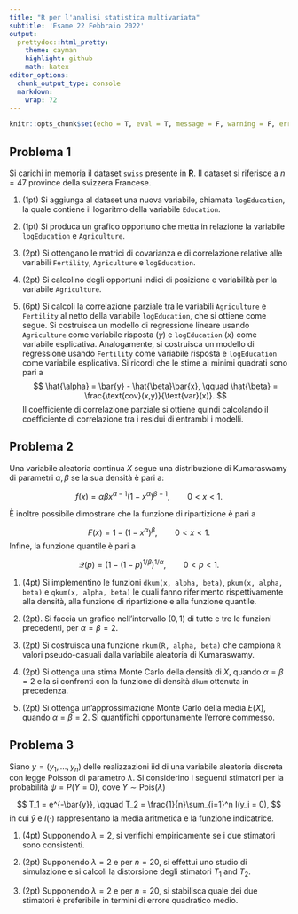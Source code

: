 ```yaml
---
title: "R per l'analisi statistica multivariata"
subtitle: 'Esame 22 Febbraio 2022'
output: 
  prettydoc::html_pretty:
    theme: cayman
    highlight: github
    math: katex
editor_options: 
  chunk_output_type: console
  markdown: 
    wrap: 72
---
```


```r
knitr::opts_chunk$set(echo = T, eval = T, message = F, warning = F, error = F, comment = NA, cache = F, include = T, R.options = list(width = 220))
```


## Problema 1

Si carichi in memoria il dataset `swiss` presente in **R**. Il dataset si riferisce a $n = 47$ province della svizzera Francese. 

1. (1pt) Si aggiunga al dataset una nuova variabile, chiamata `logEducation`, la quale contiene il logaritmo della variabile `Education`.

1. (1pt) Si produca un grafico opportuno che metta in relazione la variabile `logEducation` e `Agriculture`. 

1. (2pt) Si ottengano le matrici di covarianza e di correlazione relative alle variabili `Fertility`, `Agriculture` e `logEducation`. 

1. (2pt) Si calcolino degli opportuni indici di posizione e variabilità per la variabile `Agriculture`. 

1. (6pt) Si calcoli la correlazione parziale tra le variabili `Agriculture` e `Fertility` al netto della variabile `logEducation`, che si ottiene come segue. Si costruisca un modello di regressione lineare usando `Agriculture` come variabile risposta ($y$) e `logEducation` ($x$) come variabile esplicativa. Analogamente, si costruisca un modello di regressione usando  `Fertility` come variabile risposta e `logEducation` come variabile esplicativa. Si ricordi che le stime ai minimi quadrati sono pari a
$$
\hat{\alpha} = \bar{y} - \hat{\beta}\bar{x}, \qquad \hat{\beta} = \frac{\text{cov}(x,y)}{\text{var}(x)}.
$$
Il coefficiente di correlazione parziale si ottiene quindi calcolando il coefficiente di correlazione tra i residui di entrambi i modelli. 

## Problema 2

Una variabile aleatoria continua $X$ segue una distribuzione di Kumaraswamy di parametri $\alpha, \beta$ se la sua densità è pari a:

$$
f(x) = \alpha \beta x^{\alpha - 1}(1 - x^\alpha)^{\beta - 1}, \qquad 0 < x < 1.
$$

È inoltre possibile dimostrare che la funzione di ripartizione è pari a

$$
F(x) = 1 - (1 - x^\alpha)^\beta, \qquad 0 < x < 1.
$$
Infine, la funzione quantile è pari a

$$
\mathcal{Q}(p) = (1 - (1 - p)^{1/\beta})^{1/ \alpha}, \qquad 0 < p < 1. 
$$


1. (4pt) Si implementino le funzioni `dkum(x, alpha, beta)`, `pkum(x, alpha, beta)` e `qkum(x, alpha, beta)` le quali fanno riferimento rispettivamente alla densità, alla funzione di ripartizione e alla funzione quantile.

1. (2pt). Si faccia un grafico nell'intervallo $(0, 1)$ di tutte e tre le funzioni precedenti, per $\alpha = \beta = 2$. 

1. (2pt) Si costruisca una funzione `rkum(R, alpha, beta)` che campiona `R` valori pseudo-casuali dalla variabile aleatoria di Kumaraswamy.

1. (2pt) Si ottenga una stima Monte Carlo della densità di $X$, quando $\alpha = \beta = 2$ e la si confronti con la funzione di densità `dkum` ottenuta in precedenza. 

1. (2pt) Si ottenga un'approssimazione Monte Carlo della media $E(X)$, quando $\alpha = \beta = 2$. Si quantifichi opportunamente l'errore commesso. 


## Problema 3

Siano $y = (y_1,\dots,y_n)$ delle realizzazioni iid di una variabile aleatoria discreta con legge Poisson di parametro  $\lambda$. Si considerino i seguenti stimatori per la probabilità  $\psi = P(Y = 0)$, dove $Y \sim \text{Pois}(\lambda)$

$$
T_1 = e^{-\bar{y}}, \qquad T_2 = \frac{1}{n}\sum_{i=1}^n I(y_i = 0),
$$
in cui $\bar{y}$ e $I(\cdot)$ rappresentano la media aritmetica e la funzione indicatrice.

1. (4pt) Supponendo $\lambda  = 2$, si verifichi empiricamente se i due stimatori sono consistenti.

1. (2pt) Supponendo $\lambda  = 2$ e per $n = 20$, si effettui uno studio di simulazione e si calcoli la distorsione degli stimatori $T_1$ and $T_2$.

1. (2pt) Supponendo $\lambda  = 2$ e per $n = 20$, si stabilisca quale dei due stimatori è preferibile in termini di errore quadratico medio. 

